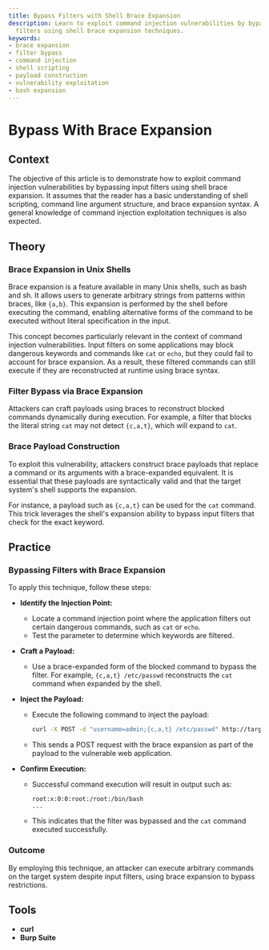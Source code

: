 ```yaml
---
title: Bypass Filters with Shell Brace Expansion
description: Learn to exploit command injection vulnerabilities by bypassing input
  filters using shell brace expansion techniques.
keywords:
- brace expansion
- filter bypass
- command injection
- shell scripting
- payload construction
- vulnerability exploitation
- bash expansion
---
```


# Bypass With Brace Expansion

## Context

The objective of this article is to demonstrate how to exploit command injection vulnerabilities by bypassing input filters using shell brace expansion. It assumes that the reader has a basic understanding of shell scripting, command line argument structure, and brace expansion syntax. A general knowledge of command injection exploitation techniques is also expected.

## Theory

### Brace Expansion in Unix Shells

Brace expansion is a feature available in many Unix shells, such as bash and sh. It allows users to generate arbitrary strings from patterns within braces, like `{a,b}`. This expansion is performed by the shell before executing the command, enabling alternative forms of the command to be executed without literal specification in the input.

This concept becomes particularly relevant in the context of command injection vulnerabilities. Input filters on some applications may block dangerous keywords and commands like `cat` or `echo`, but they could fail to account for brace expansion. As a result, these filtered commands can still execute if they are reconstructed at runtime using brace syntax.

### Filter Bypass via Brace Expansion

Attackers can craft payloads using braces to reconstruct blocked commands dynamically during execution. For example, a filter that blocks the literal string `cat` may not detect `{c,a,t}`, which will expand to `cat`.

### Brace Payload Construction

To exploit this vulnerability, attackers construct brace payloads that replace a command or its arguments with a brace-expanded equivalent. It is essential that these payloads are syntactically valid and that the target system's shell supports the expansion.

For instance, a payload such as `{c,a,t}` can be used for the `cat` command. This trick leverages the shell's expansion ability to bypass input filters that check for the exact keyword.

## Practice

### Bypassing Filters with Brace Expansion

To apply this technique, follow these steps:

- **Identify the Injection Point:**
  - Locate a command injection point where the application filters out certain dangerous commands, such as `cat` or `echo`.
  - Test the parameter to determine which keywords are filtered.

- **Craft a Payload:**
  - Use a brace-expanded form of the blocked command to bypass the filter. For example, `{c,a,t} /etc/passwd` reconstructs the `cat` command when expanded by the shell.

- **Inject the Payload:**
  - Execute the following command to inject the payload:
  
    ```bash
    curl -X POST -d "username=admin;{c,a,t} /etc/passwd" http://target/vuln
    ```

  - This sends a POST request with the brace expansion as part of the payload to the vulnerable web application.

- **Confirm Execution:**
  - Successful command execution will result in output such as:

    ```
    root:x:0:0:root:/root:/bin/bash
    ...
    ```

  - This indicates that the filter was bypassed and the `cat` command executed successfully.

### Outcome

By employing this technique, an attacker can execute arbitrary commands on the target system despite input filters, using brace expansion to bypass restrictions.

## Tools

- **curl**  
- **Burp Suite**  
